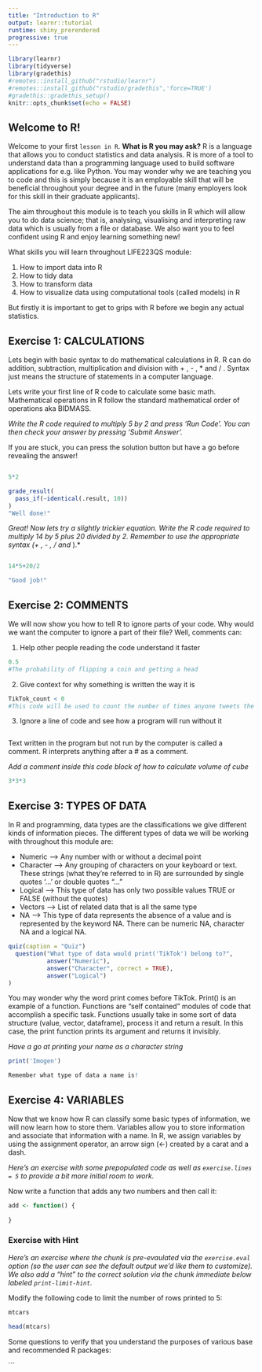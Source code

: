 ```yaml
---
title: "Introduction to R"
output: learnr::tutorial
runtime: shiny_prerendered
progressive: true
---
```


```r
library(learnr)
library(tidyverse)
library(gradethis)
#remotes::install_github("rstudio/learnr")
#remotes::install_github("rstudio/gradethis",'force=TRUE')
#gradethis::gradethis_setup()
knitr::opts_chunk$set(echo = FALSE)
```


## Welcome to R!

Welcome to your first `lesson in R`. **What is R you may ask?** R is a language that allows you to conduct statistics and data analysis. R is more of a tool to understand data than a programming language used to build software applications for e.g. like Python. You may wonder why we are teaching you to code and this is simply because it is an employable skill that will be beneficial throughout your degree and in the future (many employers look for this skill in their graduate applicants). 

The aim throughout this module is to teach you skills in R which will allow you to do data science; that is, analysing, visualising and interpreting raw data which is usually from a file or database. We also want you to feel confident using R and enjoy learning something new!

What skills you will learn throughout LIFE223QS module: 

1. How to import data into R
2. How to tidy data 
3. How to transform data
4. How to visualize data using computational tools (called models) in R

But firstly it is important to get to grips with R before we begin any actual statistics. 

## Exercise 1: CALCULATIONS

Lets begin with basic syntax to do mathematical calculations in R. R can do addition, subtraction, multiplication and division with + , - , * and / . Syntax just means the structure of statements in a computer language. 

Lets write your first line of R code to calculate some basic math. Mathematical operations in R follow the standard mathematical order of operations aka BIDMASS. 

*Write the R code required to multiply 5 by 2 and press 'Run Code'. You can then check your answer by pressing 'Submit Answer'. *

If you are stuck, you can press the solution button but have a go before revealing the answer!

```r

```
```r
5*2
```
```r
grade_result(
  pass_if(~identical(.result, 10))
)
"Well done!"
```


*Great! Now lets try a slightly trickier equation. Write the R code required to multiply 14 by 5 plus 20 divided by 2. Remember to use the appropriate syntax (+ , - , / and *).*

```r

```
```r
14*5+20/2
```
```r
"Good job!"
```

## Exercise 2: COMMENTS

We will now show you how to tell R to ignore parts of your code. Why would we want the computer to ignore a part of their file? Well, comments can: 

1. Help other people reading the code understand it faster

```r
0.5
#The probability of flipping a coin and getting a head
```




2. Give context for why something is written the way it is 

```r
TikTok_count < 0
#This code will be used to count the number of times anyone tweets the word TikTok
```



3. Ignore a line of code and see how a program will run without it

```r

```


Text written in the program but not run by the computer is called a comment. R interprets anything after a # as a comment.  

*Add a comment inside this code block of how to calculate volume of cube* 

```r
3*3*3

```


## Exercise 3: TYPES OF DATA

In R and programming, data types are the classifications we give different kinds of information pieces. The different types of data we will be working with throughout this module are: 

- Numeric --> Any number with or without a decimal point
- Character --> Any grouping of characters on your keyboard or text. These strings (what they're referred to in R) are surrounded by single quotes '...' or double quotes "..."
- Logical --> This type of data has only two possible values TRUE or FALSE (without the quotes)
- Vectors --> List of related data that is all the same type
- NA --> This type of data represents the absence of a value and is represented by the keyword NA. There can be numeric NA, character NA and a logical NA. 


```r
quiz(caption = "Quiz")
  question("What type of data would print('TikTok') belong to?",
           answer("Numeric"),
           answer("Character", correct = TRUE),
           answer("Logical")
)           
```

You may wonder why the word print comes before TikTok. Print() is an example of a function. Functions are "self contained" modules of code that accomplish a specific task. Functions usually take in some sort of data structure (value, vector, dataframe), process it and return a result. In this case, the print function prints its argument and returns it invisibly. 

*Have a go at printing your name as a character string*

```r
print('Imogen')
```

```r
Remember what type of data a name is!
```



## Exercise 4: VARIABLES

Now that we know how R can classify some basic types of information, we will now learn how to store them. Variables allow you to store information and associate that information with a name. In R, we assign variables by using the assignment operator, an arrow sign (<-) created by a carat and a dash. 


*Here's an exercise with some prepopulated code as well as `exercise.lines = 5` to provide a bit more initial room to work.*

Now write a function that adds any two numbers and then call it:

```r
add <- function() {
  
}
```



### Exercise with Hint

*Here's an exercise where the chunk is pre-evaulated via the `exercise.eval` option (so the user can see the default output we'd like them to customize). We also add a "hint" to the correct solution via the chunk immediate below labeled `print-limit-hint`.*

Modify the following code to limit the number of rows printed to 5:

```r
mtcars
```

```r
head(mtcars)
```



Some questions to verify that you understand the purposes of various base and recommended R packages:


```

